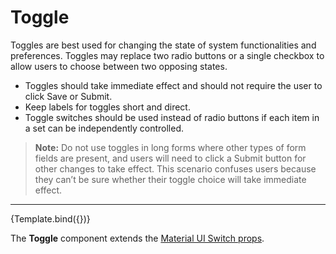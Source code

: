 
<Meta title="Components/Toggle" component={Toggle} />

# Toggle

Toggles are best used for changing the state of system functionalities and preferences. Toggles may replace two radio buttons or a single checkbox to allow users to choose between two opposing states.

- Toggles should take immediate effect and should not require the user to click Save or Submit.
- Keep labels for toggles short and direct.
- Toggle switches should be used instead of radio buttons if each item in a set can be independently controlled.

> **Note:** Do not use toggles in long forms where other types of form fields are present, and users will need to click a Submit button for other changes to take effect. This scenario confuses users because they can’t be sure whether their toggle choice will take immediate effect.

---


<Canvas>
  <Story
    name="Toggle"
    args={{
      tooltipText: undefined,
      interactive: undefined,
    }}
    argTypes={{
      tooltipText: {
        description: 'Content to display inside an optional tooltip.',
        type: { name: 'string', summary: 'JSX.Element | string' },
      },
      interactive: {
        description:
          'Makes a tooltip interactive (meaning the tooltip will not close when the user hovers over the tooltip before the `leaveDelay` is expired.)',
        type: { name: 'boolean', summary: 'boolean' },
      },
    }}
  >
    {Template.bind({})}
  </Story>
</Canvas>

The **Toggle** component extends the [Material UI Switch props](https://v4.mui.com/api/switch/#props).

<ArgsTable story="Toggle" sort="requiredFirst"/>
